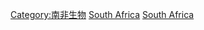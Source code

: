 {{Catnav|頁面分類|各種主題的頁面分類|按國家分類|各國生物|各國動物}}
{{Commonscat|Animals of South Africa}}
{{Portal|南非|動物}}

[[Category:南非生物|Category:南非生物]]
[[Category:舊熱帶界動物|South Africa]]
[[Category:非洲各國動物|South Africa]]